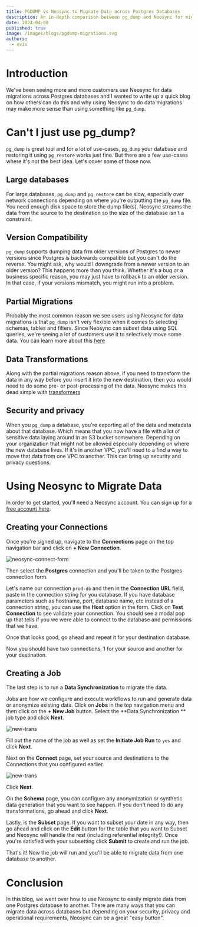 ```yaml
---
title: PGDUMP vs Neosync to Migrate Data across Postgres Databases
description: An in-depth comparison between pg_dump and Neosync for migrating data between Postgres databases, including pros and cons.
date: 2024-04-08
published: true
image: /images/blogs/pgdump-migrations.svg
authors:
  - evis
---
```


# Introduction

We've been seeing more and more customers use Neosync for data migrations across Postgres databases and I wanted to write up a quick blog on how others can do this and why using Neosync to do data migrations may make more sense than using something like `pg_dump`.

# Can't I just use pg_dump?

`pg_dump` is great tool and for a lot of use-cases, `pg_dump` your database and restoring it using `pg_restore` works just fine. But there are a few use-cases where it's not the best idea. Let's cover some of those now.

## Large databases

For large databases, `pg_dump` and `pg_restore` can be slow, especially over network connections depending on where you're outputting the `pg_dump` file. You need enough disk space to store the dump file(s). Neosync streams the data from the source to the destination so the size of the database isn't a constraint.

## Version Compatibility

`pg_dump` supports dumping data frm older versions of Postgres to newer versions since Postgres is backwards compatible but you can't do the reverse. You might ask, why would I downgrade from a newer version to an older version? This happens more than you think. Whether it's a bug or a business specific reason, you may just have to rollback to an older version. In that case, if your versions mismatch, you might run into a problem.

## Partial Migrations

Probably the most common reason we see users using Neosync for data migrations is that `pg_dump` isn't very flexible when it comes to selecting schemas, tables and filters. Since Neosync can subset data using SQL queries, we're seeing a lot of customers use it to selectively move some data. You can learn more about this [here](/blog/subset-referential-integrity)

## Data Transformations

Along with the partial migrations reason above, if you need to transform the data in any way before you insert it into the new destination, then you would need to do some pre- or post-processing of the data. Neosync makes this dead simple with [transformers](/blog/introducing-custom-transformers)

## Security and privacy

When you `pg_dump` a database, you're exporting all of the data and metadata about that database. Which means that you now have a file with a lot of sensitive data laying around in an S3 bucket somewhere. Depending on your organization that might not be allowed especially depending on where the new database lives. If it's in another VPC, you'll need to a find a way to move that data from one VPC to another. This can bring up security and privacy questions.

# Using Neosync to Migrate Data

In order to get started, you'll need a Neosync account. You can sign up for a [free account here](https://www.neosync.dev).

## Creating your Connections

Once you're signed up, navigate to the **Connections** page on the top navigation bar and click on **+ New Connection**.

![neosync-connect-form](/images/blogs/connections.png)

Then select the **Postgres** connection and you'll be taken to the Postgres connection form.

Let's name our connection `prod-db` and then in the **Connection URL** field, paste in the connection string for you database. If you have database parameters such as hostname, port, database name, etc instead of a connection string, you can use the **Host** option in the form. Click on **Test Connection** to see validate your connection. You should see a modal pop up that tells if you we were able to connect to the database and permissions that we have.

Once that looks good, go ahead and repeat it for your destination database.

Now you should have two connections, 1 for your source and another for your destination.

## Creating a Job

The last step is to run a **Data Synchronization** to migrate the data.

Jobs are how we configure and execute workflows to run and generate data or anonymize existing data. Click on **Jobs** in the top navigation menu and then click on the **+ New Job** button. Select the **Data Synchronization ** job type and click **Next**.

![new-trans](/images/blogs/sync-m.png)

Fill out the name of the job as well as set the **Initiate Job Run** to `yes` and click **Next**.

Next on the **Connect** page, set your source and destinations to the Connections that you configured earlier.

![new-trans](/images/blogs/conn-migrate.png)

Click **Next**.

On the **Schema** page, you can configure any anonymization or synthetic data generation that you want to see happen. If you don't need to do any transformations, go ahead and click **Next**.

Lastly, is the **Subset** page. If you want to subset your date in any way, then go ahead and click on the **Edit** button for the table that you want to Subset and Neosync will handle the rest (including referential integrity!). Once you're satisfied with your subsetting click **Submit** to create and run the job.

That's it! Now the job will run and you'll be able to migrate data from one database to another.

# Conclusion

In this blog, we went over how to use Neosync to easily migrate data from one Postgres database to another. There are many ways that you can migrate data across databases but depending on your security, privacy and operational requirements, Neosync can be a great "easy button".
